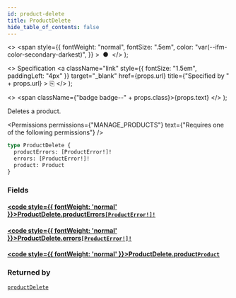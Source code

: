 ```yaml
---
id: product-delete
title: ProductDelete
hide_table_of_contents: false
---
```


  <>
    <span
      style={{
        fontWeight: "normal",
        fontSize: ".5em",
        color: "var(--ifm-color-secondary-darkest)",
      }}
    >
      &nbsp;●&nbsp;
    </span>
  </>
);

  <>
    Specification
    <a
      className="link"
      style={{ fontSize: "1.5em", paddingLeft: "4px" }}
      target="\_blank"
      href={props.url}
      title={"Specified by " + props.url}
    >
      ⎘
    </a>
  </>
);

  <>
    <span className={"badge badge--" + props.class}>{props.text}</span>
  </>
);

Deletes a product.

<Permissions
  permissions={"MANAGE_PRODUCTS"}
  text={"Requires one of the following permissions"}
/>

```graphql
type ProductDelete {
  productErrors: [ProductError!]!
  errors: [ProductError!]!
  product: Product
}
```

### Fields

#### [<code style={{ fontWeight: 'normal' }}>ProductDelete.<b>productErrors</b></code>](#)<Bullet />[`[ProductError!]!`](../../../api-reference/products/objects/product-error) <Badge class="secondary" text="non-null"/> <Badge class="secondary" text="object"/> <Badge class="secondary" text="products"/>

>

#### [<code style={{ fontWeight: 'normal' }}>ProductDelete.<b>errors</b></code>](#)<Bullet />[`[ProductError!]!`](../../../api-reference/products/objects/product-error) <Badge class="secondary" text="non-null"/> <Badge class="secondary" text="object"/> <Badge class="secondary" text="products"/>

>

#### [<code style={{ fontWeight: 'normal' }}>ProductDelete.<b>product</b></code>](#)<Bullet />[`Product`](../../../api-reference/products/objects/product) <Badge class="secondary" text="object"/> <Badge class="secondary" text="products"/>

>

### Returned by

[`productDelete`](../../../api-reference/products/mutations/product-delete) <Badge class="secondary" text="mutation"/>

